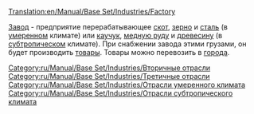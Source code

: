 [[Translation:en/Manual/Base Set/Industries/Factory]]


{{ru/Manual/Base Set/Industries/Промышленность| имя=Завод
| Изображение=en/Manual/Base Set/Industries/Factory.png
| Климат=[[ru/Manual/Климат#umerennyi|Умеренный]], [[ru/Manual/Климат#subtropicheskii|Субтропический]]
| Принимает=[[ru/Manual/Base Set/Cargos/Скот|скот]], [[ru/Manual/Base Set/Cargos/Зерно|зерно]], [[ru/Manual/Base Set/Cargos/Сталь|сталь]] (умеренный),<br/> [[ru/Manual/Base Set/Cargos/Каучук|каучук]], [[ru/Manual/Base Set/Cargos/Медная руда|медная руда]], [[ru/Manual/Base Set/Cargos/Древесина|древесина]] (субтропический)
| Производит=[[ru/Manual/Base Set/Cargos/Товары|товары]]
| Примечания=отсутствует в [[ru/Manual/Климат#subarkticheskii|субарктическом]] климате и [[ru/Manual/Климат#igrushechnyi-mir|игрушечном мире]]
}}

[[Category:ru/Manual/Base Set/Industries/Вторичные отрасли]]
[[Category:ru/Manual/Base Set/Industries/Третичные отрасли]]
[[Category:ru/Manual/Base Set/Industries/Отрасли умеренного климата]]
[[Category:ru/Manual/Base Set/Industries/Отрасли субтропического климата]]

[[ru/Manual/Base Set/Industries/Завод|Завод]] - предприятие перерабатывающее [[ru/Manual/Base Set/Cargos/Скот|скот]], [[ru/Manual/Base Set/Cargos/Зерно|зерно]] и [[ru/Manual/Base Set/Cargos/Сталь|сталь]] (в [[ru/Manual/Климат#umerennyi|умеренном]] климате) или [[ru/Manual/Base Set/Cargos/Каучук|каучук]], [[ru/Manual/Base Set/Cargos/Медная руда|медную руду]] и [[ru/Manual/Base Set/Cargos/Древесина|древесину]] (в [[ru/Manual/Климат#subtropicheskii|субтропическом]] климате). При снабжении завода этими грузами, он будет производить [[ru/Manual/Base Set/Cargos/Товары|товары]]. Товары можно перевозить в [[ru/Manual/Город|города]].